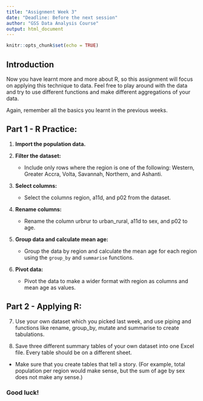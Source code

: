 ```yaml
---
title: "Assignment Week 3"
date: "Deadline: Before the next session"
author: "GSS Data Analysis Course"
output: html_document
---
```


```r
knitr::opts_chunk$set(echo = TRUE)
```

## Introduction
Now you have learnt more and more about R, so this assignment will focus on applying this technique to data. Feel free to play around with the data and try to use different functions and make different aggregations of your data.

Again, remember all the basics you learnt in the previous weeks.

## Part 1 - R Practice:
1. **Import the population data.**

2. **Filter the dataset:**
   - Include only rows where the region is one of the following: Western, Greater Accra, Volta, Savannah, Northern, and Ashanti.

3. **Select columns:**
   - Select the columns region, a11d, and p02 from the dataset.

4. **Rename columns:**
   - Rename the column urbrur to urban_rural, a11d to sex, and p02 to age.

5. **Group data and calculate mean age:**
   - Group the data by region and calculate the mean age for each region using the `group_by` and `summarise` functions.

6. **Pivot data:**
   - Pivot the data to make a wider format with region as columns and mean age as values.

## Part 2 - Applying R:
7. Use your own dataset which you picked last week, and use piping and functions like rename, group_by, mutate and summarise to create tabulations.

8. Save three different summary tables of your own dataset into one Excel file. Every table should be on a different sheet. 
  - Make sure that you create tables that tell a story. (For example, total population per region would make sense, but the sum of age by sex does not make any sense.)

### Good luck!
